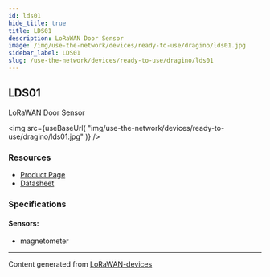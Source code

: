 ```yaml
---
id: lds01
hide_title: true
title: LDS01
description: LoRaWAN Door Sensor
image: /img/use-the-network/devices/ready-to-use/dragino/lds01.jpg
sidebar_label: LDS01
slug: /use-the-network/devices/ready-to-use/dragino/lds01
---
```



## LDS01

LoRaWAN Door Sensor

<img
src={useBaseUrl(
"img/use-the-network/devices/ready-to-use/dragino/lds01.jpg"
)}
/>

### Resources

- [Product Page](http://www.dragino.com/products/lora-lorawan-end-node/item/157-lds01.html)
- [Datasheet](http://www.dragino.com/products/lora-lorawan-end-node/item/157-lds01.html)

### Specifications

#### Sensors:
- magnetometer



---
Content generated from [LoRaWAN-devices](https://github.com/TheThingsNetwork/lorawan-devices)